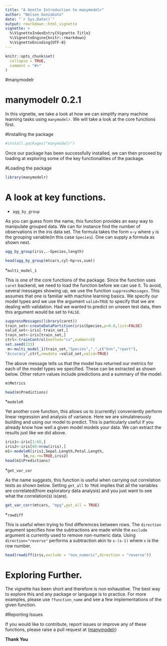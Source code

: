 ---
title: "A Gentle Introduction to manymodelr"
author: "Nelson Gonzabato"
date: "`r Sys.Date()`"
output: rmarkdown::html_vignette
vignette: >
  %\VignetteIndexEntry{Vignette Title}
  %\VignetteEngine{knitr::rmarkdown}
  %\VignetteEncoding{UTF-8}
---

```{r setup, include = FALSE}
knitr::opts_chunk$set(
  collapse = TRUE,
  comment = "#>"
)
```
#manymodelr 

# manymodelr 0.2.1

In this vignette, we take a look at how we can simplify many machine learning tasks using `manymodelr`. We will take a look at the core functions first.

#Installing the package

```{r}
#install.packages("manymodelr")
```

Once our package has been successfully installed, we can then proceed by loading at exploring some of the key functionalities of the package.

#Loading the package

```{r}
library(manymodelr)
```

# A look at key functions.

* `agg_by_group`

As you can guess from the name, this function provides an easy way to manipulate grouped data. We can for instance find the number of observations in the iris data set. The formula takes the form `x~y` where `y` is the grouping variable(in this case `Species`). One can supply a formula as shown next. 

```{r}
agg_by_group(iris,.~Species,length)
```

```{r}
head(agg_by_group(mtcars,cyl~hp+vs,sum))
```


*`multi_model_1`

This is one of the core functions of the package. Since the function uses `caret` backend, we need to load the function before we can use it. To avoid, several messages showing up, we use the function `suppressMessages`. This assumes that one is familiar with machine learning basics. We specify our model types and we use the argument `valid=TRUE` to specify that we are dealing with validation. Had we wanted to predict on unseen test data, then this argument would be set to `FALSE`.

```{r}
suppressMessages(library(caret))
train_set<-createDataPartition(iris$Species,p=0.8,list=FALSE)
valid_set<-iris[-train_set,]
train_set<-iris[train_set,]
ctrl<-trainControl(method="cv",number=5)
set.seed(233)
 m<-multi_model_1(train_set,"Species",".",c("knn","rpart"),
"Accuracy",ctrl,newdata =valid_set,valid=TRUE)
```

The above message tells us that the model has returned our metrics for each of the model types we specified. These can be extracted as shown below. Other return values include predictions and a summary of the model.

```{r}
m$Metrics
```
```{r}
head(m$Predictions)
```


*`modeleR`

 Yet another core function, this allows us to (currently) conveniently perform linear regression and analysis of variance.  Here we are simulatneously building and using our model to predict. This is particularly useful if you already know how well a given model models your data. We can extract the results just like we did above.
 
```{r}
iris1<-iris[1:60,]
iris2<-iris[60:nrow(iris),]
m1<-modeleR(iris1,Sepal.Length,Petal.Length,
        lm,na.rm=TRUE,iris2)
head(m1$Predictions)
```

*`get_var_cor`
 
 As the name suggests, this function is useful when carrying out correlation tests as shown below. Setting `get_all` to `TRUE` implies that all the variables are correlated(from exploratory data analysis) and you just want to see what the correlation(s) is(are).
 
 
```{r}
get_var_corr(mtcars, "mpg",get_all = TRUE)
```

*`rowdiff`

 This is useful when trying to find differemces between rows. The `direction` argument specifies how the subtractions are made while the `exclude` argument is currently used to
 remove non-numeric data.  Using `direction="reverse"` performs a subtraction akin to `x-(x-1)` where `x` is the row number. 

```{r}
head(rowdiff(iris,exclude = "non_numeric",direction = "reverse"))
```



# Exploring Further.

The vignette has been short and therefore is non exhaustive. The best way to explore this and any package or language is to practice. For more examples, please use `?function_name` and see a few implementations of the given function.

#Reporting Issues

If you would like to contribute, report issues or improve any of these functions, please raise a pull request at ([manymodelr](github.com/Nelson-Gon/manymodelr))

**Thank You**

